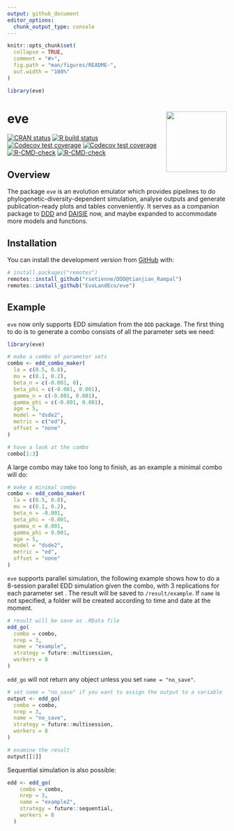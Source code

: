 ```yaml
---
output: github_document
editor_options: 
  chunk_output_type: console
---
```


<!-- README.md is generated from README.Rmd. Please edit that file -->

```r
knitr::opts_chunk$set(
  collapse = TRUE,
  comment = "#>",
  fig.path = "man/figures/README-",
  out.width = "100%"
)
```

```r
library(eve)
```

# eve <a href='https://github.com/EvoLandEco/eve/'><img src='man/eve-logos/eve-logos_transparent.png' align="right" height="139" /></a>

<!-- badges: start -->
[![CRAN status](https://www.r-pkg.org/badges/version/furrr)](https://cran.r-project.org/package=furrr)
[![R build status](https://github.com/DavisVaughan/furrr/workflows/R-CMD-check/badge.svg)](https://github.com/DavisVaughan/furrr/actions)
[![Codecov test coverage](https://codecov.io/gh/DavisVaughan/furrr/branch/master/graph/badge.svg)](https://codecov.io/gh/DavisVaughan/furrr?branch=master)
[![Codecov test coverage](https://codecov.io/gh/EvoLandEco/eve/branch/main/graph/badge.svg)](https://app.codecov.io/gh/EvoLandEco/eve?branch=main)
[![R-CMD-check](https://github.com/EvoLandEco/eve/workflows/R-CMD-check/badge.svg)](https://github.com/EvoLandEco/eve/actions)
[![R-CMD-check](https://github.com/EvoLandEco/eve/actions/workflows/R-CMD-check.yaml/badge.svg)](https://github.com/EvoLandEco/eve/actions/workflows/R-CMD-check.yaml)
<!-- badges: end -->

## Overview

The package `eve` is an evolution emulator which provides pipelines to do phylogenetic-diversity-dependent simulation, analyse outputs and generate publication-ready plots and tables conveniently. It serves as a companion package to [DDD](https://github.com/rsetienne/DDD) and [DAISIE](https://github.com/rsetienne/DAISIE) now, and maybe expanded to accommodate more models and functions.

## Installation

You can install the development version from [GitHub](https://github.com/) with:

``` r
# install.packages("remotes")
remotes::install_github("rsetienne/DDD@tianjian_Rampal")
remotes::install_github("EvoLandEco/eve")
```

## Example

`eve` now only supports EDD simulation from the `DDD` package. The first thing to do is to generate a combo consists of all the parameter sets we need:

```r
library(eve)

# make a combo of parameter sets
combo <- edd_combo_maker(
  la = c(0.5, 0.8),
  mu = c(0.1, 0.2),
  beta_n = c(-0.001, 0),
  beta_phi = c(-0.001, 0.001),
  gamma_n = c(-0.001, 0.001),
  gamma_phi = c(-0.001, 0.001),
  age = 5,
  model = "dsde2",
  metric = c("ed"),
  offset = "none"
)

# have a look at the combo
combo[1:3]
```

A large combo may take too long to finish, as an example a minimal combo will do:

```r
# make a minimal combo
combo <- edd_combo_maker(
  la = c(0.5, 0.8),
  mu = c(0.1, 0.2),
  beta_n = -0.001,
  beta_phi = -0.001,
  gamma_n = 0.001,
  gamma_phi = 0.001,
  age = 5,
  model = "dsde2",
  metric = "ed",
  offset = "none"
)
```

`eve` supports parallel simulation, the following example shows how to do a 8-session parallel EDD simulation given the combo, with 3 replications for each parameter set . The result will be saved to `/result/example`. If `name` is not specified, a folder will be created according to time and date at the moment. 

```r
# result will be save as .RData file
edd_go(
  combo = combo,
  nrep = 3,
  name = "example",
  strategy = future::multisession,
  workers = 8
)
```

`edd_go` will not return any object unless you set `name = "no_save"`.

``` r
# set name = "no_save" if you want to assign the output to a variable
output <- edd_go(
  combo = combo,
  nrep = 3,
  name = "no_save",
  strategy = future::multisession,
  workers = 8
)

# examine the result
output[[1]]
```

Sequential simulation is also possible:

```r
edd <- edd_go(
    combo = combo,
    nrep = 3,
    name = "example2",
    strategy = future::sequential,
    workers = 8
  )
```
